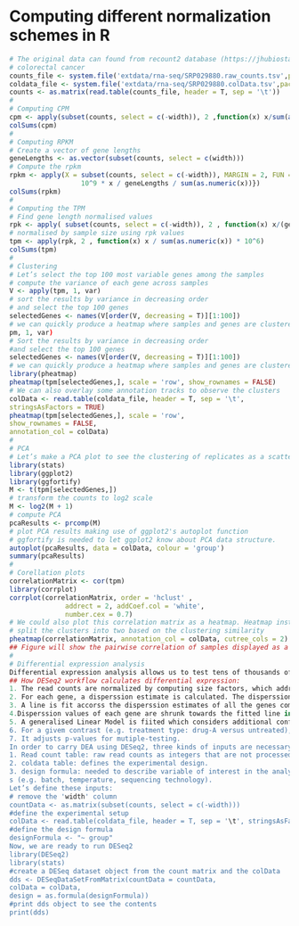 # Computing different normalization schemes in R
```r
# The original data can found from recount2 database (https://jhubiostatistics.shinyapps.io/recount/) using SRA project code SRP029880.
# colorectal cancer
counts_file <- system.file('extdata/rna-seq/SRP029880.raw_counts.tsv',package = 'compGenomRData')
coldata_file <- system.file('extdata/rna-seq/SRP029880.colData.tsv',package = 'compGenomRData')
counts <- as.matrix(read.table(counts_file, header = T, sep = '\t'))
#
# Computing CPM
cpm <- apply(subset(counts, select = c(-width)), 2 ,function(x) x/sum(as.numeric(x)) * 10^6)
colSums(cpm)
#
# Computing RPKM
# Create a vector of gene lengths
geneLengths <- as.vector(subset(counts, select = c(width)))
# Compute the rpkm
rpkm <- apply(X = subset(counts, select = c(-width)), MARGIN = 2, FUN = function(x) {
                  10^9 * x / geneLengths / sum(as.numeric(x))})
colSums(rpkm)
#
# Computing the TPM
# Find gene length normalised values
rpk <- apply( subset(counts, select = c(-width)), 2 , function(x) x/(geneLengths/1000))
# normalised by sample size using rpk values
tpm <- apply(rpk, 2 , function(x) x / sum(as.numeric(x)) * 10^6)
colSums(tpm)
#
# Clustering
# Let’s select the top 100 most variable genes among the samples
# compute the variance of each gene across samples
V <- apply(tpm, 1, var)
# sort the results by variance in decreasing order
# and select the top 100 genes
selectedGenes <- names(V[order(V, decreasing = T)][1:100])
# we can quickly produce a heatmap where samples and genes are clustered
pm, 1, var)
# Sort the results by variance in decreasing order
#and select the top 100 genes
selectedGenes <- names(V[order(V, decreasing = T)][1:100])
# we can quickly produce a heatmap where samples and genes are clustered
library(pheatmap)
pheatmap(tpm[selectedGenes,], scale = 'row', show_rownames = FALSE)
# We can also overlay some annotation tracks to observe the clusters
colData <- read.table(coldata_file, header = T, sep = '\t',
stringsAsFactors = TRUE)
pheatmap(tpm[selectedGenes,], scale = 'row',
show_rownames = FALSE,
annotation_col = colData)
#
# PCA
# Let’s make a PCA plot to see the clustering of replicates as a scatter plot in two dimensions
library(stats)
library(ggplot2)
library(ggfortify)
M <- t(tpm[selectedGenes,])
# transform the counts to log2 scale
M <- log2(M + 1)
# compute PCA
pcaResults <- prcomp(M)
# plot PCA results making use of ggplot2's autoplot function
# ggfortify is needed to let ggplot2 know about PCA data structure.
autoplot(pcaResults, data = colData, colour = 'group')
summary(pcaResults)
#
# Corellation plots
correlationMatrix <- cor(tpm)
library(corrplot)
corrplot(correlationMatrix, order = 'hclust' ,
              addrect = 2, addCoef.col = 'white',
              number.cex = 0.7)
# We could also plot this correlation matrix as a heatmap. Heatmap instead of a corrplot helps to see the differences between samples more easily. The annotation_col argument helps to display sample annotations and the cutree_cols argument is set to 2 to split the clusters into two groups based on the hierarchical clustering results.
# split the clusters into two based on the clustering similarity
pheatmap(correlationMatrix, annotation_col = colData, cutree_cols = 2)
## Figure will show the pairwise correlation of samples displayed as a heatmap
#
# Differential expression analysis
Differential expression analysis allows us to test tens of thousands of hypotheses (one test for each gene) against null hypotheses that the activity of the gene stays the same in two different conditions.
## How DESeq2 workflow calculates differential expression:
1. The read counts are normalized by computing size factors, which address the differences not only in the library sizes, but also the library compositions.
2. For each gene, a disperssion estimate is calculated. The disperssion value computed by DESeq2 is equal to the squared coefficient of variation (variation divided by the mean)
3. A line is fit accorss the disperssion estimates of all the genes computed in step 2 versus the mean normaized counts of the genes.
4.Disperssion values of each gene are shrunk towards the fitted line in step 3.
5. A generalised Linear Model is fiited which considers additional confounding variables related to the experimental design such as sequencing batches, treatment, temperature, patient's age, sequencing technology, etc., and uses the negative binomial distribution for fitting count data.
6. For a givem contrast (e.g. treatment type: drug-A versus untreated), a test for differential expression is carried out against the null hypothesis that log fold change of normalised counts of a gene in the given pair of groups is exactly zero.
7. It adjusts p-values for mutiple-testing.
In order to carry DEA using DESeq2, three kinds of inputs are necessary:
1. Read count table: raw read counts as integers that are not processed in any form by normalization technique. The rows represent feautures (e.g. genes, transcripts, genomic intervals) and columns represent samples.
2. coldata table: defines the experimental design.
3. design formula: needed to describe variable of interest in the analysis (e.g treatment status) along with (optionally) other covariates (e.g. batch, temperature, sequencing technology).
s (e.g. batch, temperature, sequencing technology).
Let’s define these inputs:
# remove the 'width' column
countData <- as.matrix(subset(counts, select = c(-width)))
#define the experimental setup
colData <- read.table(coldata_file, header = T, sep = '\t', stringsAsFactors = TRUE)
#define the design formula
designFormula <- "~ group"
Now, we are ready to run DESeq2
library(DESeq2)
library(stats)
#create a DESeq dataset object from the count matrix and the colData
dds <- DESeqDataSetFromMatrix(countData = countData,
colData = colData,
design = as.formula(designFormula))
#print dds object to see the contents
print(dds)
















```
#

